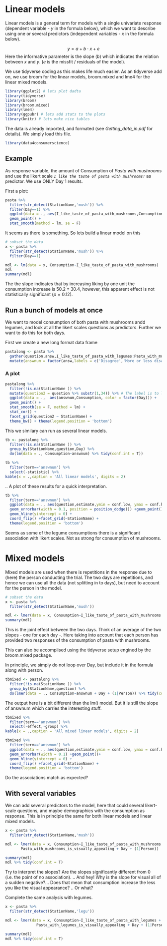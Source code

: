 
# Linear models

Linear models is a general term for models with a single univariate response (dependent variable - $y$ in the formula below), which we want to describe using one or several predictors (independent variables - $x$ in the formula below). 

$$  y = a + b \cdot x + e $$
Here the informative parameter is the slope ($b$) which indicates the relation between $x$ and $y$. ($e$ is the missfit / residuals of the model). 


We use tidyverse coding as this makes life much easier. As an tidyverse add on, we use broom for the linear models, broom.mixed and lme4 for the linear mixed models.


```r
library(ggplot2) # lets plot dadta
library(tidyverse)
library(broom)
library(broom.mixed)
library(lme4)
library(ggpubr) # lets add stats to the plots
library(knitr) # lets make nice tables
```

The data is already imported, and formated (see _Getting_data_in.pdf_ for details). We simply load this file. 

```r
library(data4consumerscience)
```



## Example

As response variable, the amount of Consumption of _Pasta with mushrooms_ and use the likert scale _`I like the taste of pasta with mushrooms!`_ as predictor. We use ONLY Day 1 results.  

First a plot:

```r
pasta %>% 
  filter(str_detect(StationName,'mush')) %>% 
  filter(Day==1) %>% 
  ggplot(data = ., aes(I_like_taste_of_pasta_with_mushrooms,Consumption)) + 
  geom_point() + 
  stat_smooth(method = lm, se = F)
```

It seems as there is something. 
So lets build a linear model on this 

```r
# subset the data
x <- pasta %>% 
  filter(str_detect(StationName,'mush')) %>% 
  filter(Day==1) 

mdl <- lm(data = x, Consumption~I_like_taste_of_pasta_with_mushrooms) 
mdl  
summary(mdl)
```

The the slope indicates that by increasing liking by one unit the consumption increase is $50.2 \pm 30.4$, however, this apparent effect is not statistically significant ($p = 0.12$). 

## Run a bunch of models at once

We want to model consumption of both pasta with mushrooms andd legumes, and look at all the likert scales questions as predictors. Further we want to do this for both days. 

First we create a new long format data frame

```r
pastalong <- pasta %>% 
  gather(question,answ,I_like_taste_of_pasta_with_legumes:Pasta_with_mushrooms_is_visually_appealing) %>% 
  mutate(answnum = factor(answ,labels = c('Disagree','More or less disagree','Neither agree nor disagree','More or less agree','Agree','Strongly agree')) %>% as.numeric())
```


### A plot 

```r
pastalong %>% 
  filter(!is.na(StationName )) %>% 
  mutate(question2 = question %>% substr(1,34)) %>% # The label is to long, so lets just represent the first 30 letters.
  ggplot(data = .,  aes(answnum,Consumption, color = factor(Day))) +
  geom_point() + 
  stat_smooth(se = F, method = lm) + 
  stat_cor() +
  facet_grid(question2 ~ StationName) + 
  theme_bw() + theme(legend.position = 'bottom')
```

This we similary can run as several linear models. 



```r
tb <- pastalong %>% 
  filter(!is.na(StationName )) %>% 
  group_by(StationName,question,Day) %>% 
  do(lm(data = ., Consumption~answnum) %>% tidy(conf.int = T))

tb %>% 
  filter(term=='answnum') %>% 
  select(-statistic) %>% 
kable(x = .,caption = 'All linear models', digits = 2)

```
.. A plot of these results for a quick interpretation. 

```r
tb %>% 
  filter(term=='answnum') %>% 
  ggplot(data = ., aes(question,estimate,ymin = conf.low, ymax = conf.high, color = factor(Day))) + 
  geom_errorbar(width = 0.1, position = position_dodge()) +geom_point()+ 
  geom_hline(yintercept = 0) + 
  coord_flip() +facet_grid(~StationName) + 
  theme(legend.position = 'bottom')
```

Seems as some of the legume consumptions there is a significant association with likert scales. Not as strong for consumption of mushrooms.  

# Mixed models

Mixed models are used when there is repetitions in the response due to (here) the person conducting the trial. 
The two days are repetitions, and hence we can use all the data (not splitting in to days), but need to account for the person in the model.  


```r
# subset the data
x <- pasta %>% 
  filter(str_detect(StationName,'mush')) 

mdl <- lmer(data = x, Consumption~I_like_taste_of_pasta_with_mushrooms + Day +  (1|Person)) 
summary(mdl)
```

This is the joint effect between the two days. Think of an average of the two slopes - one for each day -. Here taking into account that each person has provided two responses of the consumption of pasta with mushrooms. 

This can also be accomplised using the tidyverse setup engined by the broom.mixed package.

In principle, we simply do not loop over Day, but include it in the formula along with person.


```r
tbmixed <- pastalong %>% 
  filter(!is.na(StationName )) %>% 
  group_by(StationName,question) %>% 
  do(lmer(data = ., Consumption~answnum + Day + (1|Person)) %>% tidy(conf.int = T))
```

The output here is a bit different than the lm() model. But it is still the slope of answnum which carries the interesting stuff. 

```r
tbmixed %>% 
  filter(term=='answnum') %>% 
  select(-effect,-group) %>% 
kable(x = .,caption = 'All mixed linear models', digits = 2)

tbmixed %>% 
  filter(term=='answnum') %>% 
  ggplot(data = ., aes(question,estimate,ymin = conf.low, ymax = conf.high)) + 
  geom_errorbar(width = 0.1) +geom_point()+ 
  geom_hline(yintercept = 0) + 
  coord_flip() +facet_grid(~StationName) + 
  theme(legend.position = 'bottom')
```

Do the associations match as expected? 

## With several variables

We can add several predictors to the model, here that could several likert-scale questions, and maybe demographics with the consumption as response. 
This is in principle the same for both linear models and linear mixed models. 

```r
x <- pasta %>% 
  filter(str_detect(StationName,'mush'))

mdl <- lmer(data = x, Consumption~I_like_taste_of_pasta_with_mushrooms + 
       Pasta_with_mushrooms_is_visually_appealing + Day + (1|Person))

summary(mdl)
mdl %>% tidy(conf.int = T)
```

Try to interpret the slopes? Are the slopes significantly different from 0 (i.e. the point of no association). .. And hey! Why is the slope for visual all of a sudden negative?... Does that mean that consumption increase the less you like the visual appearance? .. Or what?  

Complete the same analysis with legumes. 

```r
x <- pasta %>% 
  filter(str_detect(StationName,'legu'))

mdl <- lmer(data = x, Consumption~I_like_taste_of_pasta_with_legumes +
              Pasta_with_legumes_is_visually_appealing + Day + (1|Person))

summary(mdl)
mdl %>% tidy(conf.int = T)
```
